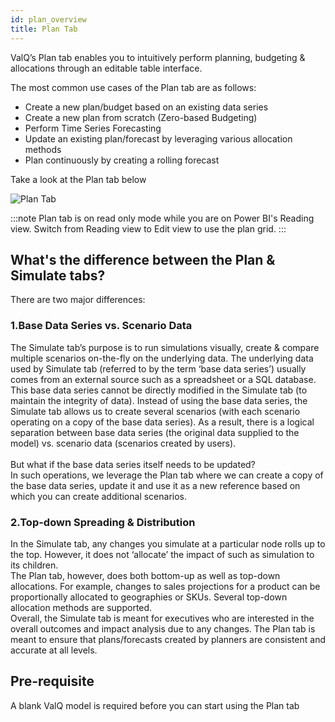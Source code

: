 ```yaml
---
id: plan_overview
title: Plan Tab
---
```


<div style={{textAlign: 'justify'}}>
ValQ’s Plan tab enables you to intuitively perform planning, budgeting & allocations through an editable table interface.
</ div>

The most common use cases of the Plan tab are as follows:
 - Create a new plan/budget based on an existing data series
 - Create a new plan from scratch (Zero-based Budgeting)
 - Perform Time Series Forecasting
 - Update an existing plan/forecast by leveraging various allocation methods
 - Plan continuously by creating a rolling forecast

Take a look at the Plan tab below
<div class="center">
  <Zoom>
<img alt="Plan Tab" src={useBaseUrl('/doc-images/plan/plan-tab.png')} />
  </Zoom>
</div>

:::note
Plan tab is on read only mode while you are on Power BI's Reading view. Switch from Reading view to Edit view to use the plan grid.
:::

## What's the difference between the Plan & Simulate tabs?

There are two major differences:

### 1.Base Data Series vs. Scenario Data

<div style={{textAlign: 'justify'}}>
The Simulate tab’s purpose is to run simulations visually, create & compare multiple scenarios on-the-fly on the underlying data. The underlying data 
used by Simulate tab (referred to by the term ‘base data series’) usually comes from an external source such as a spreadsheet or a SQL database.
This base data series cannot be directly modified in the Simulate tab (to maintain the integrity of data). Instead of using the base data series, 
the Simulate tab allows us to create several scenarios (with each scenario operating on a copy of the base data series). 
As a result, there is a logical separation between base data series (the original data supplied to the model) vs. scenario data 
(scenarios created by users).
</div> <br />

<div style={{textAlign: 'justify'}}>
But what if the base data series itself needs to be updated? <br />
In such operations, we leverage the Plan tab where we can create a copy of the base data series, update it and use it as a new reference based on which you can create additional
scenarios.
</div>

### 2.Top-down Spreading & Distribution

<div style={{textAlign: 'justify'}}>
In the Simulate tab, any changes you simulate at a particular node rolls up to the top. However, it does not ‘allocate’ the impact of such as 
simulation to its children.
</ div> <br />

<div style={{textAlign: 'justify'}}>
The Plan tab, however, does both bottom-up as well as top-down allocations. For example, changes to sales projections for a product can be proportionally allocated to
geographies or SKUs. Several top-down allocation methods are supported.
</ div> <br />

<div style={{textAlign: 'justify'}}>
Overall, the Simulate tab is meant for executives who are interested in the overall outcomes and impact analysis due to any changes. 
The Plan tab is meant to ensure that plans/forecasts created by planners are consistent and accurate at all levels.
</ div>

## Pre-requisite

A blank ValQ model is required before you can start using the Plan tab




